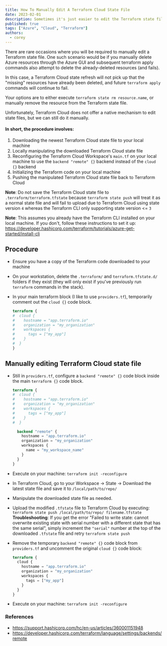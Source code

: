```yaml
---
title: How To Manually Edit A Terraform Cloud State File
date: 2023-02-01
description: Sometimes it's just easier to edit the Terraform state file, here's how you can do it and save the changes back to Terraform Cloud
published: true
tags: ["Azure", "Cloud", "Terraform"]
authors:
  - corey
---
```


There are rare occasions where you will be required to manually edit a Terraform state file.
One such scenario would be if you manually delete Azure resources through the Azure GUI and subsequent terraform apply commands also attempt to delete the already-deleted resources (and fails).

In this case, a Terraform Cloud state refresh will not pick up that the "missing" resources have already been deleted, and future `terraform apply` commands will continue to fail.

Your options are to either execute `terraform state rm resource.name`, or manually remove the resource from the Terraform state file.

Unfortunately, Terraform Cloud does not offer a native mechanism to edit state files, but we can still do it manually.


#### In short, the procedure involves:
1. Downloading the newest Terraform Cloud state file to your local machine
2. Locally manipulating the downloaded Terraform Cloud state file
3. Reconfiguring the Terraform Cloud Workspace's `main.tf` on your local machine to use the `backend "remote" {}` backend instead of the `cloud {}` backend
4. Initializing the Terraform code on your local machine
5. Pushing the manipulated Terraform Cloud state file back to Terraform Cloud

<Callout>**Note**: Do not save the Terraform Cloud state file to `.terraform/terraform.tfstate` because `terraform state push` will treat it as a normal state file and will fail to upload due to Terraform Cloud using state version `4` whereas the Terraform CLI only supporting state version \<= `3`</Callout>

<Callout>**Note**: This assumes you already have the Terraform CLI installed on your local machine. If you don't, follow these instructions to set it up: https://developer.hashicorp.com/terraform/tutorials/azure-get-started/install-cli</Callout>


## Procedure
* Ensure you have a copy of the Terraform code downloaded to your machine

* On your workstation, delete the `.terraform/` and `terraform.tfstate.d/` folders if they exist (they will only exist if you've previously run `terraform` commands in the stack).

* In your main terraform block (I like to use `providers.tf`), temporarily comment out the `cloud {}` code block.
  ```terraform title="providers.tf"
  terraform {
  #  cloud {
  #    hostname = "app.terraform.io"
  #    organization = "my_organization"
  #    workspaces {
  #      tags = ["my_app"]
  #    }
  #  }
  }
  ```


## Manually editing Terraform Cloud state file

* Still in `providers.tf`, configure a `backend "remote" {}` code block inside the main `terraform {}` code block.
  ```terraform title="providers.tf"
  terraform {
  #  cloud {
  #    hostname = "app.terraform.io"
  #    organization = "my_organization"
  #    workspaces {
  #      tags = ["my_app"]
  #    }
  #  }

    backend "remote" {
      hostname = "app.terraform.io"
      organization = "my_organization"
      workspaces {
        name = "my_workspace_name"
      }
    }
  }
  ```

* Execute on your machine: `terraform init -reconfigure`

* In Terraform Cloud, go to your Workspace -> State -> Download the latest state file and save it to `/local/path/to/repo/`

* Manipulate the downloaded state file as needed.

* Upload the modified `.tfstate` file to Terraform Cloud by executing: `terraform state push /local/path/to/repo/ filename.tfstate`
  <Callout>**Troubleshooting**: If you get the error "Failed to write state: cannot overwrite existing state with serial number with a different state that has the same serial", simply increment the `"serial"` number at the top of the downloaded `.tfstate` file and retry `terraform state push`</Callout>

* Remove the temporary `backend "remote" {}` code block from `providers.tf` and uncomment the original `cloud {}` code block:
  ```terraform title=" "
  terraform {
    cloud {
      hostname = "app.terraform.io"
      organization = "my_organization"
      workspaces {
        tags = ["my_app"]
      }
    }
  }
  ```

* Execute on your machine: `terraform init -reconfigure`

### References
* https://support.hashicorp.com/hc/en-us/articles/360001151948
* https://developer.hashicorp.com/terraform/language/settings/backends/remote

